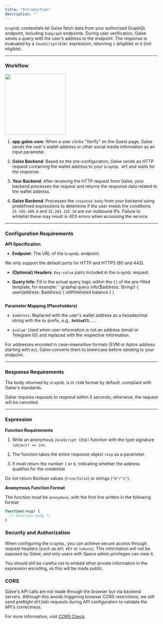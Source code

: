 ```yaml
---
title: "Introduction"
description: ""
---
```


`GraphQL` credentials let Galxe fetch data from your authorized GraphQL endpoint, including `Subgraph` endpoints. During user verification, Galxe sends a query with the user’s address to the endpoint. The response is evaluated by a `JavaScript(ES6)` expression, returning `1` (eligible) or `0` (not eligible).

***

### **Workflow**

<img height="200" src="../../../images/cred/cred-rest-workflow.png" />

1. **app.galxe.com**: When a user clicks "Verify" on the Quest page, Galxe sends the user's wallet address or other social media information as an input parameter.

2. **Galxe Backend**: Based on the pre-configuration, Galxe sends an HTTP request containing the wallet address to your `GraphQL API` and waits for the response.

3. **Your Backend**: After receiving the HTTP request from Galxe, your backend processes the request and returns the response data related to the wallet address.

4. **Galxe Backend**: Processes the `response.body` from your backend using predefined expressions to determine if the user meets the conditions.
   <Note>`35.185.209.0` and `35.203.155.18` are our outbound IPs. Failure to whitelist these may result in 403 errors when accessing the service.</Note>

***

### **Configuration Requirements**

**API Specification**

* **Endpoint**:
  The URL of the `GraphQL` endpoint.

<Note>We only support the default ports for HTTP and HTTPS (80 and 443).</Note>

* **(Optional) Headers**:
  `Key-value` pairs included in the `GraphQL` request.

* **Query Info**:
  Fill in the actual query logic within the `{}` of the pre-filled template, for example:```graphql
  query info($address: String!) {
      user(address: $address) {
          isWhitelisted
          balance
      }
  }
  ```

**Parameter Mapping (Placeholders)**

* `$address`: Replaced with the user's wallet address as a hexadecimal string with the `0x` prefix, e.g., **`0x95ad73...`**.

* `$value`: Used when user information is not an address (email or Telegram ID) and replaced with the respective information.

<Warning>For addresses encoded in case-insensitive formats (EVM or Aptos address starting with `0x`), Galxe converts them to lowercase before sending to your endpoint.</Warning>

***

### **Response Requirements**

The body returned by `GraphQL` is in `JSON` format by default, compliant with Galxe's standards.

<Warning>Galxe requires requests to respond within 5 seconds; otherwise, the request will be canceled.</Warning>

***

### **Expression**

**Function Requirements**

1. Write an anonymous `JavaScript (ES6)` function with the type signature `(object) => int`.

2. The function takes the entire response object `resp` as a parameter.

3. It must return the number `1` or `0`, indicating whether the address qualifies for the credential.

<Warning>Do not return Boolean values (`true/false`) or strings (`"0"/"1"`).</Warning>

**Anonymous Function Format**

The function must be `anonymous`, with the first line written in the following format:

```javascript
function(resp) {
  /* Function body */
}
```

### **Security and Authorization**

When configuring the `GraphQL`, you can achieve secure access through request headers (such as `API KEY` or `tokens`). This information will not be exposed by Galxe, and only users with Space admin privileges can view it.

<Warning>You should still be careful not to embed other private information in the expression encoding, as this will be made public.</Warning>

### **CORS**

Galxe's API calls are not made through the browser but via backend servers. Although this avoids triggering browser CORS restrictions, we still send preflight `OPTIONS` requests during API configuration to validate the API's correctness.

<Tip>For more information, visit [CORS Check](/quest/credential-api/overview/cross-domain-check).</Tip>